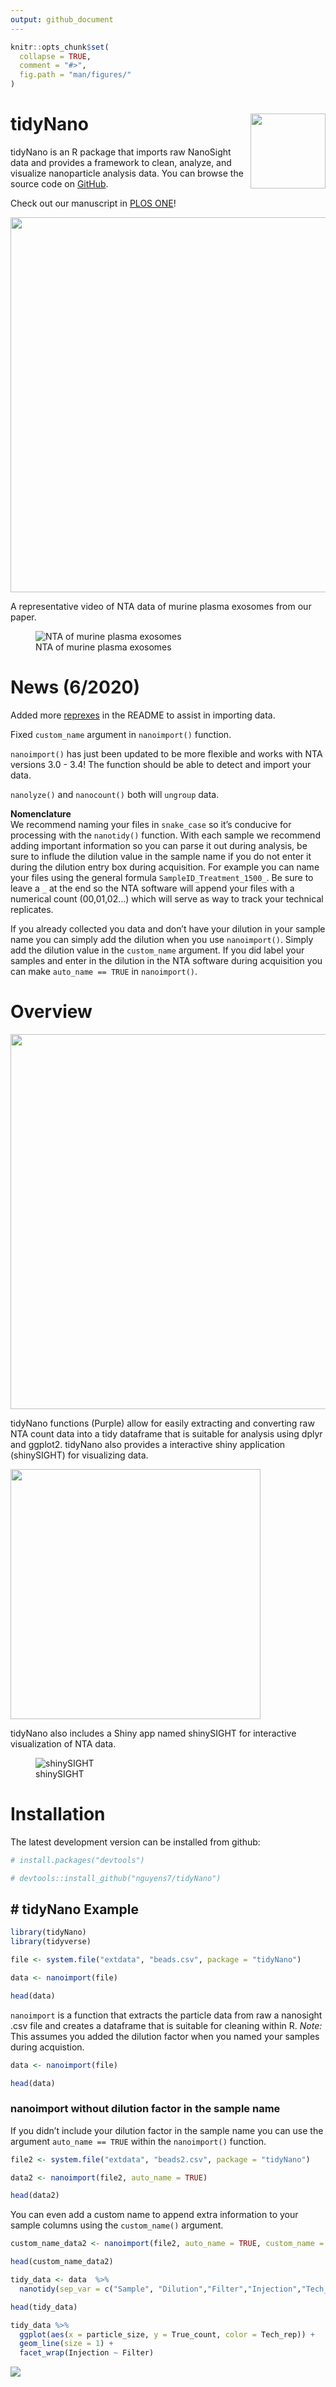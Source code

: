 ```yaml
---
output: github_document
---
```


<!-- README.md is generated from README.Rmd. Please edit that file -->

```r
knitr::opts_chunk$set(
  collapse = TRUE,
  comment = "#>",
  fig.path = "man/figures/"
)
```

# tidyNano <img src="https://raw.githubusercontent.com/nguyens7/tidyNano/master/man/figures/tidyNano.png" align="right" alt="" width="120" />
tidyNano is an R package that imports raw NanoSight data and provides a framework to clean, analyze, and visualize nanoparticle analysis data.  You can browse the source code on [GitHub](https://github.com/nguyens7/tidyNano).


Check out our manuscript in [PLOS ONE](https://journals.plos.org/plosone/article?id=10.1371/journal.pone.0218270)!

<img src="https://raw.githubusercontent.com/nguyens7/tidyNano/master/man/figures/tidyNano_PLOS_ONE_site_image.png" align="center" width = "600"/>  




A representative video of NTA data of murine plasma exosomes from our paper.  


![NTA of murine plasma exosomes](https://media.giphy.com/media/Ah2T3hhQd0cf7QQ7c9/giphy.gif)


# News (6/2020)  
Added more [reprexes](https://www.tidyverse.org/help/) in the README to assist in importing data.

Fixed `custom_name` argument in `nanoimport()` function.

`nanoimport()` has just been updated to be more flexible and works with NTA versions 3.0 - 3.4!  The function should be able to detect and import your data.

`nanolyze()` and `nanocount()` both will `ungroup` data.

**Nomenclature**  
We recommend naming your files in `snake_case` so it's conducive for processing with the `nanotidy()` function.  With each sample we recommend adding important information so you can parse it out during analysis, be sure to influde the dilution value in the sample name if you do not enter it during the dilution entry box during acquisition.  For example you can name your files using the general formula `SampleID_Treatment_1500_`.  Be sure to leave a `_` at the end so the NTA software will append your files with a numerical count (00,01,02...) which will serve as way to track your technical replicates.

If you already collected you data and don't have your dilution in your sample name you can simply add the dilution when you use `nanoimport()`.  Simply add the dilution value in the `custom_name` argument. If you did label your samples and enter in the dilution in the NTA software during acquisition you can make  `auto_name == TRUE`  in `nanoimport()`.

# Overview

<img src="https://raw.githubusercontent.com/nguyens7/tidyNano/master/man/figures/tidyNano_Schema.png" align="center" width = "600"/>

tidyNano functions (Purple) allow for easily extracting and converting raw NTA count data into a tidy dataframe that is suitable for analysis using dplyr and ggplot2. tidyNano also provides a interactive shiny application (shinySIGHT) for visualizing data.



<img src="https://raw.githubusercontent.com/nguyens7/tidyNano/master/man/figures/tidyNano_workflow.png" align="center" width = "400"/>

tidyNano also includes a Shiny app named shinySIGHT for interactive visualization of NTA data.   

![shinySIGHT](https://media.giphy.com/media/Dr3zmORxOaJTcRn1Gj/giphy-downsized-large.gif)

# Installation

The latest development version can be installed from github:

```r
# install.packages("devtools")

# devtools::install_github("nguyens7/tidyNano")
```

# tidyNano Example
----------------

```r
library(tidyNano)
library(tidyverse)

file <- system.file("extdata", "beads.csv", package = "tidyNano")

data <- nanoimport(file)  

head(data)
```


`nanoimport` is a function that extracts the particle data from raw a nanosight .csv file and creates a dataframe that is suitable for cleaning within R. *Note:* This assumes you added the dilution factor when you named your samples during acquistion.
```r
data <- nanoimport(file) 

head(data)
```


### nanoimport without dilution factor in the sample name
If you didn't include your dilution factor in the sample name you can use the argument `auto_name == TRUE` within the `nanoimport()` function.  
```r
file2 <- system.file("extdata", "beads2.csv", package = "tidyNano")

data2 <- nanoimport(file2, auto_name = TRUE)

head(data2)
```
You can even add a custom name to append extra information to your sample columns using the `custom_name()` argument.
```r
custom_name_data2 <- nanoimport(file2, auto_name = TRUE, custom_name = "YourLabelHere")

head(custom_name_data2)
```


```r
tidy_data <- data  %>% 
  nanotidy(sep_var = c("Sample", "Dilution","Filter","Injection","Tech_rep"))

head(tidy_data)

```

```r
tidy_data %>% 
  ggplot(aes(x = particle_size, y = True_count, color = Tech_rep)) +
  geom_line(size = 1) +
  facet_wrap(Injection ~ Filter)
```
![](https://raw.githubusercontent.com/nguyens7/tidyNano/master/man/figures/unnamed-chunk-5-1.png)
